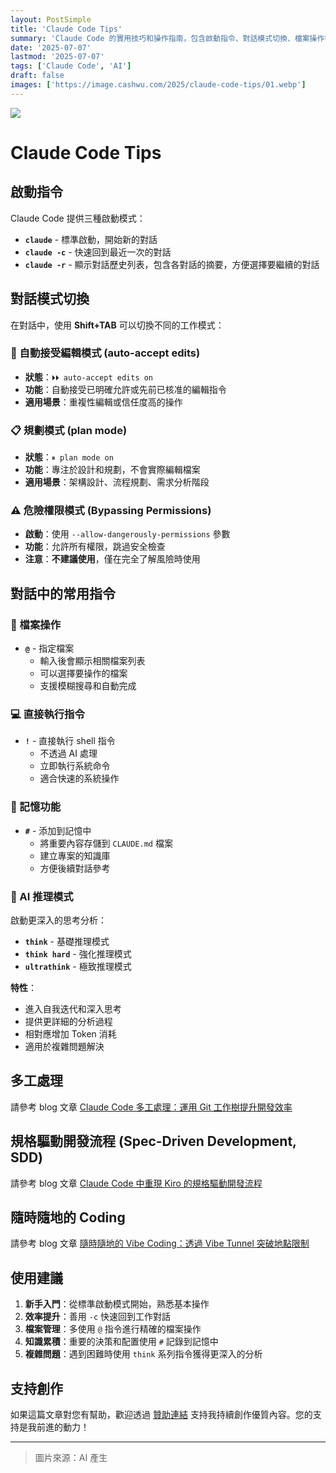 ```yaml
---
layout: PostSimple
title: 'Claude Code Tips'
summary: 'Claude Code 的實用技巧和操作指南，包含啟動指令、對話模式切換、檔案操作等常用功能'
date: '2025-07-07'
lastmod: '2025-07-07'
tags: ['Claude Code', 'AI']
draft: false
images: ['https://image.cashwu.com/2025/claude-code-tips/01.webp']
---
```


![](https://image.cashwu.com/2025/claude-code-tips/01.webp)

# Claude Code Tips

## 啟動指令

Claude Code 提供三種啟動模式：

- **`claude`** - 標準啟動，開始新的對話
- **`claude -c`** - 快速回到最近一次的對話
- **`claude -r`** - 顯示對話歷史列表，包含各對話的摘要，方便選擇要繼續的對話

## 對話模式切換

在對話中，使用 **Shift+TAB** 可以切換不同的工作模式：

### 🤖 自動接受編輯模式 (auto-accept edits)

- **狀態**：`⏵⏵ auto-accept edits on`
- **功能**：自動接受已明確允許或先前已核准的編輯指令
- **適用場景**：重複性編輯或信任度高的操作

### 📋 規劃模式 (plan mode)

- **狀態**：`⏸ plan mode on`
- **功能**：專注於設計和規劃，不會實際編輯檔案
- **適用場景**：架構設計、流程規劃、需求分析階段

### ⚠️ 危險權限模式 (Bypassing Permissions)

- **啟動**：使用 `--allow-dangerously-permissions` 參數
- **功能**：允許所有權限，跳過安全檢查
- **注意**：**不建議使用**，僅在完全了解風險時使用

## 對話中的常用指令

### 📁 檔案操作

- **`@`** - 指定檔案
  - 輸入後會顯示相關檔案列表
  - 可以選擇要操作的檔案
  - 支援模糊搜尋和自動完成

### 💻 直接執行指令

- **`!`** - 直接執行 shell 指令
  - 不透過 AI 處理
  - 立即執行系統命令
  - 適合快速的系統操作

### 📝 記憶功能

- **`#`** - 添加到記憶中
  - 將重要內容存儲到 `CLAUDE.md` 檔案
  - 建立專案的知識庫
  - 方便後續對話參考

### 🧠 AI 推理模式

啟動更深入的思考分析：

- **`think`** - 基礎推理模式
- **`think hard`** - 強化推理模式
- **`ultrathink`** - 極致推理模式

**特性**：

- 進入自我迭代和深入思考
- 提供更詳細的分析過程
- 相對應增加 Token 消耗
- 適用於複雜問題解決

## 多工處理

請參考 blog 文章 [Claude Code 多工處理：運用 Git 工作樹提升開發效率](https://blog.cashwu.com/blog/2025/claude-code-multitasking-made-easy)

## 規格驅動開發流程 (Spec-Driven Development, SDD)

請參考 blog 文章 [Claude Code 中重現 Kiro 的規格驅動開發流程](https://blog.cashwu.com/blog/2025/kiro-spec-driven-development-claude-code-implementation)

## 隨時隨地的 Coding

請參考 blog 文章 [隨時隨地的 Vibe Coding：透過 Vibe Tunnel 突破地點限制](https://blog.cashwu.com/blog/2025/vibe-coding-without-laptop)

## 使用建議

1. **新手入門**：從標準啟動模式開始，熟悉基本操作
2. **效率提升**：善用 `-c` 快速回到工作對話
3. **檔案管理**：多使用 `@` 指令進行精確的檔案操作
4. **知識累積**：重要的決策和配置使用 `#` 記錄到記憶中
5. **複雜問題**：遇到困難時使用 `think` 系列指令獲得更深入的分析

## 支持創作

如果這篇文章對您有幫助，歡迎透過 [贊助連結](https://portaly.cc/cashwugeek/support) 支持我持續創作優質內容。您的支持是我前進的動力！

---

> 圖片來源：AI 產生
